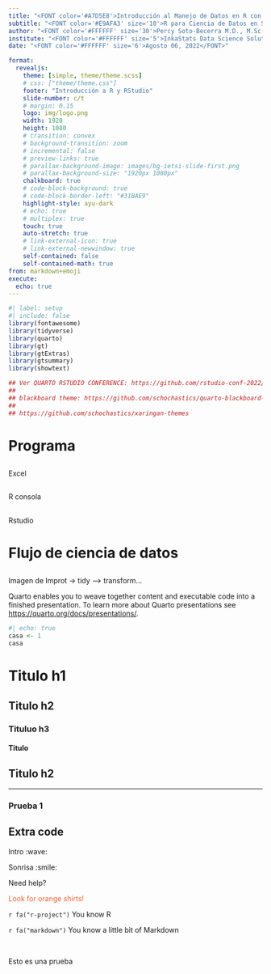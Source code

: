```yaml
---
title: "<FONT color='#A7D5E8'>Introducción al Manejo de Datos en R con {tidyverse}</FONT>"
subtitle: "<FONT color='#E9AFA3' size='10'>R para Ciencia de Datos en Salud: <br> Análisis Descriptivo e Inferencia Estadística</FONT>"
author: "<FONT color='#FFFFFF' size='30'>Percy Soto-Becerra M.D., M.Sc(c)</FONT>"
institute: "<FONT color='#FFFFFF' size='5'>InkaStats Data Science Solutions | Medical Branch<br>@github/psotob91</FONT>"
date: "<FONT color='#FFFFFF' size='6'>Agosto 06, 2022</FONT>"

format: 
  revealjs:
    theme: [simple, theme/theme.scss]
    # css: ["theme/theme.css"]
    footer: "Introducción a R y RStudio"
    slide-number: c/t
    # margin: 0.15
    logo: img/logo.png
    width: 1920
    height: 1080
    # transition: convex
    # background-transition: zoom
    # incremental: false
    # preview-links: true
    # parallax-background-image: images/bg-ietsi-slide-first.png
    # parallax-background-size: "1920px 1080px"
    chalkboard: true
    # code-block-background: true
    # code-block-border-left: "#31BAE9"
    highlight-style: ayu-dark
    # echo: true
    # multiplex: true
    touch: true
    auto-stretch: true
    # link-external-icon: true
    # link-external-newwindow: true
    self-contained: false
    self-contained-math: true
from: markdown+emoji
execute:
  echo: true
---
```


```r
#| label: setup
#| include: false
library(fontawesome)
library(tidyverse)
library(quarto)
library(gt)
library(gtExtras)
library(gtsummary)
library(showtext)

## Ver QUARTO RSTUDIO CONFERENCE: https://github.com/rstudio-conf-2022/get-started-quarto/blob/main/materials/02-authoring.qmd
## 
## blackboard theme: https://github.com/schochastics/quarto-blackboard-theme
## 
## https://github.com/schochastics/xaringan-themes
```

# Programa

## 

Excel

## 

R consola

## 

Rstudio

# Flujo de ciencia de datos

## 

Imagen de Improt -> tidy --> transform...

Quarto enables you to weave together content and executable code into a finished presentation. To learn more about Quarto presentations see <https://quarto.org/docs/presentations/>.

```r
#| echo: true
casa <- 1
casa
```

# Titulo h1

## Titulo h2

### Tituluo h3

#### Titulo

## Titulo h2

------------------------------------------------------------------------

### Prueba 1

## Extra code

Intro :wave:

Sonrisa :smile:

[Need help?]{.fragment}

[Look for orange shirts!]{.r-fit-text .fragment style="color: #EE6331;"}

`r fa("r-project")` You know R

`r fa("markdown")` You know a little bit of Markdown

<br/>

::: notes
Esto es una prueba
:::
